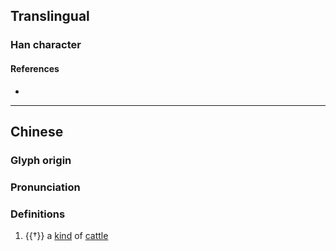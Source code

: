 {{character info}}
==Translingual==

===Han character===
{{Han char|rn=93|rad=牛|as=09|sn=13|four=26534|canj=HQBUK|ids=⿰牜狊}}

====References====
* {{Han ref|kx=0703.040|dkj=20093|dj=1116.040|hdz=31815.110|uh=7291|ud=29329|bh=DEA7|bd=56999}}

----

==Chinese==
{{zh-forms}}

===Glyph origin===
{{Han etym}}

===Pronunciation===
{{zh-pron
|m=jú
|mc=y
|oc=y
|ma=
|cat=n
}}

===Definitions===
{{zh-hanzi}}

# {{†}} a [[kind]] of [[cattle]]